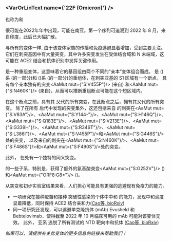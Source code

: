



<MdxContent filepath="clusters/VoCHeader.mdx" />

### <VarOrLinText name={'22F (Omicron)'} />
也称为<VarOrLin name="22F (Omicron)" invert={true} />和<Who name="Omicron" />

<MdxContent filepath="clusters/OmicronHeader.mdx" />

<VarOrLin name="22F (Omicron)"/> 很可能在2022年年中出现，可能在南亚。第一个序列可追溯到 2022 年 8 月，来自印度，此后已大幅扩散。


与所有的<Who name="Omicron" />变体一样, 由于该变体家族的传播和免疫逃避显着增加，<VarOrLin name="22F (Omicron)" prefix=""/>受到主要关注。它们在刺突基因中有大量突变，其中许多突变发生在受体结合域和 N 末端域，这可能在 ACE2 结合和抗体识别中发挥关键作用。

<VarOrLin name="22F (Omicron)" prefix=""/>是一种重组变体，这意味着它的基因组由两个不同的“亲本”变体组合而成。 <VarOrLin name="22F (Omicron)" prefix=""/>是<Lin name="BJ.1"/> (<Lin name="BA.2.10.1.1"/>)系 (<VarOrLin name="21L (Omicron)" prefix=""/>的一部分)和<Lin name="BM.1.1.1"/> (<Lin name="BA.2.75.3.1.1.1"/>)系 (<VarOrLin name="22D (Omicron)" prefix=""/>的一部分)的重组体，在刺突亚基的 S1 区域有一个断点。
<VarOrLin name="22F (Omicron)" prefix=""/> 具有每个亲本独有的突变<AaMut mut={"S:V455P"}/> (来自<Lin name="BJ.1"/>) 和<AaMut mut={"S:N460K"}/> (来自<Lin name="BM.1.1.1"/>)，从而可以推断重组断点可能在这个短区域内。


在这个断点之前，<VarOrLin name="22F (Omicron)" prefix=""/>具有其 <Lin name="BJ.1"/>父代的所有突变，在此断点之后，拥有其<Lin name="BM.1.1.1"/>父代的所有突变。 除了在所有 <VarOrLin name="21L (Omicron)" prefix=""/>后代中发现的突变集外，这还包括来自 <Lin name="BJ.1"/>的刺突在<AaMut mut={"S:V83A"}/>、<AaMut mut={"S:Y144-"}/>、<AaMut mut={"S:H146Q"}/>、 <AaMut mut={"S:Q183E"}/>、<AaMut mut={"S:V213E"}/>、<AaMut mut={"S:G339H"}/>、<AaMut mut={"S:R346T"}/>、<AaMut mut={"S:L386I"}/>、<AaMut mut={"S:V455P"}/>和<AaMut mut={"S:G446S"}/>处的突变， 以及来自<Lin name="BM.1.1.1"/>的刺突在<AaMut mut={"S:N460K"}/>、<AaMut mut={"S:F486S"}/>和<AaMut mut={"S:F490S"}/>处的突变。

此外， <VarOrLin name="22F (Omicron)" prefix=""/>在<NucMut mut="A19326G" />处有一个独特的同义突变。

<VarOrLin name="22F (Omicron)" prefix=""/>的一些子系，特别是<Lin name="XBB.1" />，获得了额外的氨基酸突变<AaMut mut={"S:G252V"}/> (<NucMut mut="G22317T"/>) 和<AaMut mut={"ORF8:G8*"}/> (<NucMut mut="G27915T"/>)。

从突变和初步实验室结果来看，人们担心<VarOrLin name="22F (Omicron)" prefix=""/>可能具有更强的逃避现有免疫力的能力。
- 一项研究在接种疫苗和接种 <Who name="Omicron" />突破性感染的个体中中和 <VarOrLin name="22F (Omicron)" prefix=""/>的能力，发现中和滴度显着降低，同时保持 ACE2 结合亲和力([Cao等, bioRxiv](https://www.biorxiv.org/content/10.1101/2022.09.15.507787v4))
- 同一项研究还发现，<VarOrLin name="22F (Omicron)" prefix=""/>可以逃避单克隆抗体 (mAb) Evusheld 和 Bebtelovimab，使得截至 2022 年 10 月临床可用的 mAb 可能对该变体无效。 此外， <VarOrLin name="22F (Omicron)" prefix=""/>亚系 <Lin name="XBB.1" /> 逃脱了所有测试的 NTD 靶向中和抗体 ([Cao等, bioRxiv](https://www.biorxiv.org/content/10.1101/2022.09.15.507787v4))


_如果可以，请提供有关此变体的更多信息的链接来帮助我们！_





